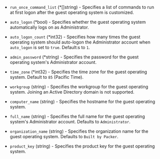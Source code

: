 <!-- Code generated from the comments of the WindowsOptions struct in builder/vsphere/clone/step_customize.go; DO NOT EDIT MANUALLY -->

- `run_once_command_list` (\*[]string) - Specifies a list of commands to run at first logon after the guest operating system is customized.

- `auto_logon` (\*bool) - Specifies whether the guest operating system automatically logs on as Administrator.

- `auto_logon_count` (\*int32) - Specifies how many times the guest operating system should auto-logon the Administrator account when `auto_logon` is set to `true`. Default:s to `1`.

- `admin_password` (\*string) - Specifies the password for the guest operating system's Administrator account.

- `time_zone` (\*int32) - Specifies the time zone for the guest operating system. Default to `85` (Pacific Time).

- `workgroup` (string) - Specifies the workgroup for the guest operating system. Joining an Active Directory domain is not supported.

- `computer_name` (string) - Specifies the hostname for the guest operating system.

- `full_name` (string) - Specifies the full name for the guest operating system's Administrator account. Defaults to `Administrator`.

- `organization_name` (string) - Specifies the organization name for the guest operating system. Defaults to `Built by Packer`.

- `product_key` (string) - Specifies the product key for the guest operating system.

<!-- End of code generated from the comments of the WindowsOptions struct in builder/vsphere/clone/step_customize.go; -->
